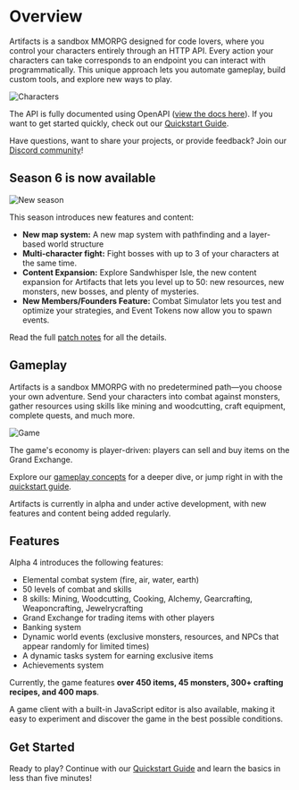 
# Overview

Artifacts is a sandbox MMORPG designed for code lovers, where you control your characters entirely through an HTTP API. Every action your characters can take corresponds to an endpoint you can interact with programmatically. This unique approach lets you automate gameplay, build custom tools, and explore new ways to play.

![Characters](https://artifactsmmo.com/images/docs/characters.png)

The API is fully documented using OpenAPI ([view the docs here](https://api.artifactsmmo.com/docs/#/)).
If you want to get started quickly, check out our [Quickstart Guide](/quickstart/introduction).

<Cards>
  <Card title="Quickstart" href="/quickstart/introduction" />
  <Card title="Game Concepts" href="/concepts/actions" />
  <Card title="Game Client" href="https://client.artifactsmmo.com" />
  <Card title="API Docs" href="https://api.artifactsmmo.com/docs/#/" />
  <Card title="Discord" href="https://discord.com/invite/prEBQ8a6Vs" />
  <Card title="Support Us" href="https://www.paypal.com/donate/?hosted_button_id=H65954RZKKEJW" />
</Cards>

Have questions, want to share your projects, or provide feedback? Join our [Discord community](https://discord.gg/prEBQ8a6Vs)!

## Season 6 is now available
 
![New season](https://muigetsuvb.github.io/artifacts-devblog/intro.png)

This season introduces new features and content:
- **New map system:** A new map system with pathfinding and a layer-based world structure
- **Multi-character fight:** Fight bosses with up to 3 of your characters at the same time.
- **Content Expansion:** Explore Sandwhisper Isle, the new content expansion for Artifacts that lets you level up to 50: new resources, new monsters, new bosses, and plenty of mysteries.
- **New Members/Founders Feature:** Combat Simulator lets you test and optimize your strategies, and Event Tokens now allow you to spawn events.

Read the full [patch notes](https://docs.artifactsmmo.com/resources/updates) for all the details.

## Gameplay

Artifacts is a sandbox MMORPG with no predetermined path—you choose your own adventure. Send your characters into combat against monsters, gather resources using skills like mining and woodcutting, craft equipment, complete quests, and much more.

![Game](https://artifactsmmo.com/images/docs/scgame1.png)

The game's economy is player-driven: players can sell and buy items on the Grand Exchange.

Explore our [gameplay concepts](/concepts/actions) for a deeper dive, or jump right in with the [quickstart guide](/quickstart/introduction).

Artifacts is currently in alpha and under active development, with new features and content being added regularly.

## Features

Alpha 4 introduces the following features:
- Elemental combat system (fire, air, water, earth)
- 50 levels of combat and skills
- 8 skills: Mining, Woodcutting, Cooking, Alchemy, Gearcrafting, Weaponcrafting, Jewelrycrafting
- Grand Exchange for trading items with other players
- Banking system
- Dynamic world events (exclusive monsters, resources, and NPCs that appear randomly for limited times)
- A dynamic tasks system for earning exclusive items
- Achievements system

Currently, the game features **over 450 items, 45 monsters, 300+ crafting recipes, and 400 maps**.

A game client with a built-in JavaScript editor is also available, making it easy to experiment and discover the game in the best possible conditions.

## Get Started

Ready to play? Continue with our [Quickstart Guide](/quickstart/introduction) and learn the basics in less than five minutes!
